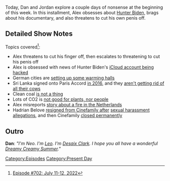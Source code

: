 {{DEFAULTSORT:
    #_EPISODE_0702:July 11-12, 2022
}}{{Episode
    | title             = July 11-12, 2022
    | caption           = Listen to this episode on [https://knowledgefight.libsyn.com/702-july-11-12-2022 Libsyn] [https://open.spotify.com/episode/2LfCw491tNzZMeMj3gRffi Spotify], Read the [[Transcript/702: July 11-12, 2022|Unofficial Transcript]]
    | episodeNumber     = 702
    | length            = 01:46:12
    | airDate           = July 15, 2022
    | coverageStartDate = July 11, 2022
    | coverageEndDate   = July 12, 2022
    | episodeType       = [[:Category:Present Day|Present Day]]
    | previousEpisode   = [[701: June 23, 2004]]
    | nextEpisode       = [[703: 9/11, Part 1]]
}}

{{Stub}}

Today, Dan and Jordan explore a couple days of nonsense at the beginning of this week.  In this installment, Alex obsesses about [[Hunter Biden]], brags about his documentary, and also threatens to cut his own penis off.

==Detailed Show Notes==

Topics covered<ref>[https://knowledgefight.com/research/2022/7/14/episode-702-july-11-12-2022 Episode #702: July 11-12, 2022]</ref>:

*Alex threatens to cut his finger off, then escalates to threatening to cut his penis off
*Alex is obsessed with news of Hunter Biden's [https://www.vice.com/en/article/g5vgwm/alleged-hunter-biden-leak-shows-icloud-can-be-iphone-securitys-weak-link?utm_medium=email&utm_source=substack iCloud account being hacked]
*German cities are [https://www.thelocal.de/20220712/no-one-should-freeze-german-cities-plan-public-warming-halls-for-winter/ setting up some warming halls]
*Sri Lanka signed onto Paris Accord [https://unfccc.int/node/61204 in 2016], and they [http://www.statistics.gov.lk/Agriculture/StaticalInformation/rubb4 aren't getting rid of all their cows]
*Clean coal [https://www.popularmechanics.com/technology/infrastructure/news/a27886/how-does-clean-coal-work/ is not a thing]
*Lots of CO2 is [https://www.ncbi.nlm.nih.gov/pmc/articles/PMC5380556/ not good for plants, nor people]
*Alex misreports [https://apnews.com/article/Fact-Check-Fire-Netherlands-Bill-Gates-527107720161 story about a fire in the Netherlands]
*Hadrian Belove [https://www.indiewire.com/2017/08/hadrian-belove-cinefamily-resigns-sexual-harrasment-1201868927/ resigned from Cinefamily after] [https://jezebel.com/after-allegations-of-exploiting-young-women-former-cin-1798320468 sexual harassment allegations], and then Cinefamily [https://www.latimes.com/entertainment/movies/la-et-mn-cinefamily-shuts-down-20171114-story.html closed permanently]

==Outro==
'''Dan''': ''"I'm Neo. I'm [[leo Zagami|Leo]]. I'm [[Desaix Clark]]. I hope you all have a wonderful [[Dreamy Creamy Summer]]."''

[[Category:Episodes]]
[[Category:Present Day]]
